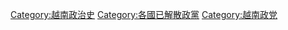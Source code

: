 [[Category:越南政治史|Category:越南政治史]]
[[Category:各國已解散政黨|Category:各國已解散政黨]]
[[Category:越南政党|Category:越南政党]]